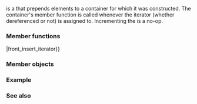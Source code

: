 {{cpp/title|front_insert_iterator}}
{{cpp/iterator/front_insert_iterator/navbar}}
{{dcl begin}}
{{dcl header|iterator}}
{{dcl rev begin}}
{{dcl|until=c++17|1=
template&lt; class Container &gt;
class front_insert_iterator
    : public std::iterator&lt;std::output_iterator_tag, void, void, void, void&gt;
}}
{{dcl|since=c++17|1=
template&lt; class Container &gt;
class front_insert_iterator;
}}
{{dcl rev end}}
{{dcl end}}

{{tt|std::front_insert_iterator}} is a {{named req|OutputIterator}} that prepends elements to a container for which it was constructed. The container's {{tt|push_front()}} member function is called whenever the iterator (whether dereferenced or not) is assigned to. Incrementing the {{tt|std::front_insert_iterator}} is a no-op.

{{cpp/iterator/iterator/inherit|std::output_iterator_tag|void|void|void|void|ext=
{{dsc|{{tt|container_type}}|{{tt|Container}}}}
}}

===Member functions===
{{dsc begin}}
{{dsc inc|cpp/iterator/inserter/dsc constructor|front_insert_iterator}}
{{dsc inc|cpp/iterator/inserter/dsc operator{{=}}|front_insert_iterator}}
{{dsc inc|cpp/iterator/inserter/dsc operator*|front_insert_iterator}}
{{dsc inc|cpp/iterator/inserter/dsc operator_arith|front_insert_iterator}}
{{dsc end}}

===Member objects===
{{dsc begin}}
{{dsc hitem|Member name|Definition}}
{{dsc|{{tt|container}} {{mark|protected}}|a pointer of type {{co|Container*}}}}
{{dsc end}}

===Example===
{{example
|code=
#include &lt;algorithm&gt;
#include &lt;deque&gt;
#include &lt;iostream&gt;
#include &lt;iterator&gt;
#include &lt;vector&gt;

namespace stb
{
    void println(auto, auto const&amp; d)
    {
        std::ranges::copy(d, std::ostream_iterator&lt;int&gt;(std::cout, " "));
        std::cout &lt;&lt; '\n';
    }
}

int main()
{
    std::vector&lt;int&gt; v{1, 2, 3, 4, 5};
    std::deque&lt;int&gt; d;

    std::copy(v.begin(), v.end(),
              std::front_insert_iterator&lt;std::deque&lt;int&gt;&gt;(d));
              // or std::front_inserter(d)

    stb::println("{}", d);
}
|output=
5 4 3 2 1
}}

===See also===
{{dsc begin}}
{{dsc inc|cpp/iterator/dsc front_inserter}}
{{dsc inc|cpp/iterator/dsc back_insert_iterator}}
{{dsc inc|cpp/iterator/dsc insert_iterator}}
{{dsc end}}

{{langlinks|de|es|fr|it|ja|pt|ru|zh}}